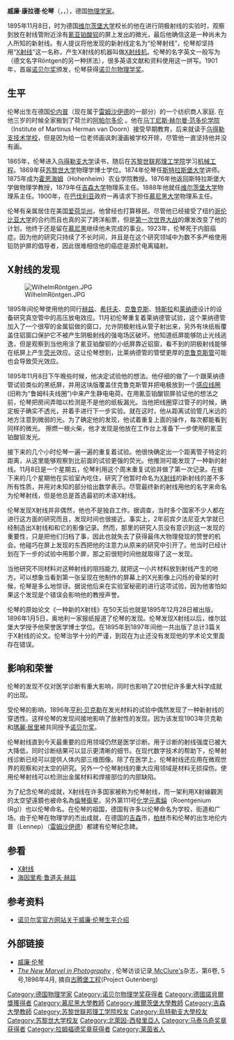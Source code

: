 {{no footnotes|time=2019-07-06T15:45:11+00:00}}
{{refimprove|time=2019-07-06T15:45:11+00:00}}
{{noteTA
|G1=Physics
|T=zh-cn:威廉·伦琴; zh-tw:威廉·倫琴;
|1=zh-cn:维尔茨堡大学; zh-tw:符茲堡大學;
|2=zh-cn:斯特拉斯堡大学; zh-tw:史特拉斯堡大學;
}}
{{Redirect2|倫琴|[[放射性|放射性]]照射量单位|倫琴 (單位)}}
{{Infobox scientist
| name              = 威廉·伦琴 {{Nobel icon|1901年諾貝爾物理學獎|諾貝爾物理學獎}}
<br>{{small|Wilhelm Röntgen}}
| image             = Roentgen2.jpg
| birth_name        = 威廉·康拉德·伦琴<br>Wilhelm Conrad Röntgen
| birth_date        = {{Birth date|1845|3|27|df=y}}
| birth_place       = [[普魯士王國|普魯士]][[莱茵省|莱茵省]][[雷姆沙伊德|伦内普]]
| death_date        = {{Death date and age|df=yes|1923|2|10|1845|3|27}}
| death_place       = [[魏玛共和国|德国]][[巴伐利亚|巴伐利亚]][[慕尼黑|慕尼黑]]
| nationality       = [[德意志人|德国]]
| field             = [[物理学|物理学]]<br>[[X射线天文学|X射线天文学]]
| alma_mater        = {{plainlist}}
* [[苏黎世联邦理工学院|苏黎世联邦理工学院]]
* [[苏黎世大学|苏黎世大学]]
{{endplainlist}}
| workplaces        = {{plainlist}}
* [[斯特拉斯堡大学|斯特拉斯堡大学]]
* {{le|霍亨海姆大学|University of Hohenheim}}
* [[吉森大学|吉森大学]]
* [[维尔茨堡大学|维尔茨堡大学]]
* [[慕尼黑大学|慕尼黑大学]]
{{endplainlist}}
| doctoral_advisor  = {{le|奧古斯特·孔特|August Kundt}}<!-- he left shortly before his exam!-->
| doctoral_students = {{plainlist}}
* {{le|赫尔曼·马赫|Herman March}}
* {{le|亚伯兰·约费|Abram Ioffe}}
* {{le|恩斯特·瓦格纳|Ernst Wagner}}
* {{le|鲁道夫·拉登堡|Rudolf Ladenburg}}
<!--* [[Emil_Silbernagel|Emil Silbernagel]]-->
{{endplainlist}}
| known_for         = [[X射线|X射线]]
| prizes            = {{nowrap|[[马泰乌奇奖章|马泰乌奇奖章]]<small>（1896）</small><br>{{le|伦福德奖章|Rumford Medal}}{{small|（1896）}}<br>[[艾略特·克雷松奖章|艾略特·克雷松奖章]]{{small|（1897）}}<br>{{le|巴纳德奖章|Barnard Medal for Meritorious Service to Science}}<small>（1900）</small><br>[[诺贝尔物理学奖|诺贝尔物理学奖]]{{small|（1901）}}}}
| signature         = Wilhelm Röntgen signature.svg
}}
'''威廉·康拉德·伦琴'''（{{lang-de|Wilhelm Conrad Röntgen}}，{{IPA-de|ˈvɪlhɛlm ˈʁœntɡən|lang}}，{{bd|1845年|3月27日|1923年|2月10日|Röntgen}}），德国[[物理学家|物理学家]]。

1895年11月8日，时为德国[[维尔茨堡大学|维尔茨堡大学]]校长的他在进行阴极射线的实验时，观察到放在射线管附近涂有[[氰亚铂酸钡|氰亚铂酸钡]]的屏上发出的微光，最后他确信这是一种尚未为人所知的新射线。有人提议将他发现的新射线定名为“伦琴射线”，伦琴却坚持用“[[X射线|X射线]]”这一名称，产生X射线的机器叫做[[X射线机|X射线机]]。伦琴的名字英文一般写为{{lang|en|Roentgen}}（德文名字Röntgen的另一种拼法），很多英语文献和资料使用这一拼写。1901年，首届[[诺贝尔奖|诺贝尔奖]]颁发，伦琴获得[[诺贝尔物理学奖|诺贝尔物理学奖]]。

== 生平 ==
伦琴出生在德国[[伦内普|伦内普]]（现在属于[[雷姆沙伊德|雷姆沙伊德]]的一部分）的一个纺织商人家庭. 在他三岁的时候全家搬到了荷兰的[[阿帕尔多伦|阿帕尔多伦]] 。他在[[马丁尼斯·赫尔曼·范多伦学院|马丁尼斯·赫尔曼·范多伦学院]]（Institute of Martinus Herman van Doorn）接受早期教育，后来就读于[[乌得勒支技术学校|乌得勒支技术学校]]，但是因为给一位老师画讽刺漫画被学校开除，尽管他一直坚持他并没有画。

1865年，伦琴进入[[乌得勒支大学|乌得勒支大学]]读书，随后在[[苏黎世联邦理工学院|苏黎世联邦理工学院]]学习[[机械工程|机械工程]]。1869年获[[苏黎世大学|苏黎世大学]]物理学博士学位。1874年伦琴任[[斯特拉斯堡大学|斯特拉斯堡大学]]讲师。1875年成为[[霍恩海姆|霍恩海姆]]（Hohenheim）农业学院教授。1876年他返回斯特拉斯堡大学做物理学教授，1879年任[[吉森大学|吉森大学]]物理系主任。1888年他就任[[维尔茨堡大学|维尔茨堡大学]]物理系主任。1900年，在[[巴伐利亚|巴伐利亚]]政府一再请求下担任[[慕尼黑大学|慕尼黑大学]]物理系主任。

伦琴有亲属居住在美国[[爱荷华州|爱荷华州]]，他曾经也打算移民。尽管他已经接受了纽约[[哥伦比亚大学|哥伦比亚大学]]的合约而且也真的买了跨洋船票，但是[[第一次世界大战|第一次世界大战]]的爆发改变了他的计划，他终于还是留在[[慕尼黑|慕尼黑]]继续他未完成的事业。1923年，伦琴死于内脏癌症。因为他的研究只持续了不长时间，并且是在这个研究领域中为数不多严格使用铅防护屏的倡导者，因此很难相信他的癌症是源於电离辐射。

== X射线的发现 ==
[[File:WilhelmRöntgen.JPG|thumb]]

1895年间伦琴使用他的同行[[海因里希·鲁道夫·赫兹|赫兹]]、[[约翰·威廉·希托夫|希托夫]]、[[威廉·克鲁克斯|克鲁克斯]]、[[尼古拉·特斯拉|特斯拉]]和[[菲利普·莱纳德|莱纳德]]设计的设备研究真空管中的高压放电效应。11月初伦琴重复着莱纳德管试验，这个莱纳德管加入了一个很窄的金属铝做的窗口，允许阴极射线从管子射出来，另外有块纸板覆盖住铝窗口保护它不被产生阴极射线的强电场区破坏。他知道纸屏能够防止光线逃逸，但是观察到当他用涂了氰亚铂酸钡的小纸屏靠近铝窗，看不到的阴极射线能够在纸屏上产生[[荧光|荧光]]效应。这让伦琴想到，比莱纳德管的管壁更厚的[[克鲁克斯管|克鲁克斯管]]可能也会导致荧光效应。

1895年11月8日下午晚些时候，他决定试验他的想法。他仔细的做了一个跟莱纳德管试验类似的黑纸屏，并用这块版覆盖住克鲁克斯管并把电极放到一个[[感应线圈|感应线圈]] (旧称为“鲁姆科夫线圈”)中来产生静电电荷。在用氰亚铂酸钡屏验证他的想法之前，伦琴把房间弄暗以检测是不是他的纸板漏光。当他把线圈穿过管子的时候，确定板子确实不透光，并着手进行下一步实验。就在这时，他从距离试验管几米远的地方注意到微弱的光。为了确定他的发现，他试着重复上面的操作，每次都能看到同样的微光。 擦燃一根火柴，他才发现是他放在工作台上准备下一步使用的氰亚铂酸钡发光。

接下来的几个小时伦琴一遍一遍的重复着试验。他很快确定出一个距离管子特定的距离，从这里能够观察到比前面的试验更强的荧光。他推测可能发现了一种新的射线。11月8日是一个星期五，伦琴利用这个周末重复试验并做了第一次记录。在接下来的几个星期他在实验室內吃住，研究了他暂时命名为[[X射线|X射线]]的新射线的差不多所有性质，并用对未知的部分给出数学表示。尽管最终新的射线用他的名字来命名为伦琴射线，但是他总是首选最初的术语X射线。

伦琴发现X射线并非偶然，他也不是独自工作。据调查，当时多个国家不少人都在进行这方面的研究而且，发现时间也很接近。事实上，2年前宾夕法尼亚大学就已经制造出X射线和和它的影像记录。然而，那里的研究人员没有意识到这一发现的重要性，只是把他们归档了事，因此也就失去了获得最伟大物理發现的赞誉的机会。他碰巧在屏上发现的东西把他的注意力从原来的研究中引开了。他当时已经计划在下一步的试验中用那个屏，那之前很短时间他就取得了这一发现。

当他研究不同材料对这种射线的阻挡能力, 就把这一小片材料放到射线产生的地方。可以想象当看到第一张呈现在他制作的屏幕上的X光影像上闪烁的骨架的时候，伦琴是多么地惊讶。据说他后来在实验室秘密的进行这项试验，因为他害怕如果这个发现是个错误会影响他的教授声誉。

伦琴的原始论文《一种新的X射线》在50天后也就是1895年12月28日被出版。1896年1月5日，奥地利一家报纸报道了伦琴的发现。伦琴发现X射线以后，维尔兹堡大学授予他荣誉医学博士学位。在1895年到1897年间他一共出版了总计3篇关于X射线的论文。伦琴治学十分的严谨，到现在为止还没有发现他的学术论文里面存在错误。

== 影响和荣誉 ==
伦琴的发现不仅对医学诊断有重大影响，同时也影响了20世纪许多重大科学成就的出现。

受伦琴的影响，1896年[[亨利·贝克勒|亨利·贝克勒]]在发光材料的试验中偶然发现了一种新射线的穿透性。这样伦琴的发现间接地影响了放射性的发现。因为该发现1903年贝克勒和[[瑪麗·居里|瑪麗·居里]]被共同授予[[诺贝尔奖|诺贝尔奖]]。

伦琴射线直到今天最重要的应用领域仍然是医学诊断。用于诊断的射线强度已被大大降低，同时诊断结果可以显示更清晰的细节。在现代数字技术的帮助下，伦琴射线诊断已经可以提供人体内部三维图像。除了在医学上，伦琴射线还应用在微观世界的观察和对太空的研究。另外一个伦琴射线的重大应用领域是材料无损探伤。使用伦琴射线可以检测出金属材料和焊接部位的内部缺陷。

为了纪念伦琴的成就，X射线在许多国家被称为伦琴射线，而一架利用X射線觀測的太空望遠鏡也被命名為[[倫琴衛星|倫琴衛星]]。另外第111号[[化学元素|化学元素]][[錀|錀]]（Roentgenium (Rg)）也以伦琴命名。在伦琴的祖国，德国有许多以伦琴命名为学校，街道和广场。由于伦琴在物理学的杰出成就，在德国的[[吉森|吉森]]市，[[柏林|柏林]]市和伦琴的出生地伦内普（Lennep）（[[雷姆沙伊德|雷姆沙伊德]]）都建有伦琴纪念碑。

== 参看 ==
* [[X射线|X射线]]
* [[海因里希·鲁道夫·赫兹|海因里希·鲁道夫·赫兹]]

== 参考资料 ==
* [http://nobelprize.org/nobel_prizes/physics/laureates/1901/rontgen-bio.html 诺贝尔奖官方网站关于威廉·伦琴生平介绍] {{Wayback|url=http://nobelprize.org/nobel_prizes/physics/laureates/1901/rontgen-bio.html |date=20180724062857 }}

== 外部链接 ==
* [http://www.nobel-winners.com/Physics/wilhelm_conrad_rontgen.html 威廉·伦琴]{{Wayback|url=http://www.nobel-winners.com/Physics/wilhelm_conrad_rontgen.html |date=20040810115702 }}
* ''[http://www.gutenberg.org/dirs/1/4/6/6/14663/14663-h/14663-h.htm#page403 The New Marvel in Photography] {{Wayback|url=http://www.gutenberg.org/dirs/1/4/6/6/14663/14663-h/14663-h.htm#page403 |date=20120402105037 }}'', 伦琴访谈记录,[[McClure's|McClure's]]杂志，第6卷, 5号,1896年4月, 摘自[[古腾堡工程|古腾堡工程]](Project Gutenberg)

{{诺贝尔物理学奖获得者 (1901年-1925年)}}
{{马泰乌奇奖章获得者}}
{{拉姆福德奖章获得者}}

{{Authority control}}
{{DEFAULTSORT:L}}
[[Category:德国物理学家|Category:德国物理学家]]
[[Category:诺贝尔物理学奖获得者|Category:诺贝尔物理学奖获得者]]
[[Category:德國諾貝爾獎獲得者|Category:德國諾貝爾獎獲得者]]
[[Category:慕尼黑大學教師|Category:慕尼黑大學教師]]
[[Category:維爾茨堡大學教師|Category:維爾茨堡大學教師]]
[[Category:吉森大學教師|Category:吉森大學教師]]
[[Category:苏黎世联邦理工学院校友|Category:苏黎世联邦理工学院校友]]
[[Category:烏特勒支大學校友|Category:烏特勒支大學校友]]
[[Category:苏黎世大学校友|Category:苏黎世大学校友]]
[[Category:北萊因-西發里亞人|Category:北萊因-西發里亞人]]
[[Category:马泰乌奇奖章获得者|Category:马泰乌奇奖章获得者]]
[[Category:拉姆福德奖章获得者|Category:拉姆福德奖章获得者]]
[[Category:莱茵省人|Category:莱茵省人]]